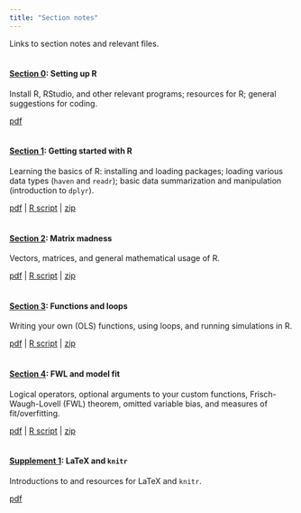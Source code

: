 ```yaml
---
title: "Section notes"
---
```


Links to section notes and relevant files.
<br><br>

#### [__Section 0__](section00.html): Setting up R

Install R, RStudio, and other relevant programs; resources for R; general suggestions for coding.

[pdf](Section00/section00.pdf)
<br><br>

#### [__Section 1__](section01.html): Getting started with R

Learning the basics of R: installing and loading packages; loading various data types (`haven` and `readr`); basic data summarization and manipulation (introduction to `dplyr`).

[pdf](Section01/section01.pdf) | [R script](Section01/section01.R) | [zip](Section01.zip)
<br><br>

#### [__Section 2__](section02.html): Matrix madness

Vectors, matrices, and general mathematical usage of R.

[pdf](Section02/section02.pdf) | [R script](Section02/section02.R) | [zip](Section02.zip)
<br><br>

#### [__Section 3__](section03.html): Functions and loops

Writing your own (OLS) functions, using loops, and running simulations in R.

[pdf](Section03/section03.pdf) | [R script](Section03/section03.R) | [zip](Section03.zip)
<br><br>

#### [__Section 4__](section04.html): FWL and model fit

Logical operators, optional arguments to your custom functions, Frisch-Waugh-Lovell (FWL) theorem, omitted variable bias, and measures of fit/overfitting.

[pdf](Section04/section04.pdf) | [R script](Section04/section04.R) | [zip](Section04.zip)
<br><br>

#### [__Supplement 1__](latexKnitr.html): LaTeX and `knitr`

Introductions to and resources for LaTeX and `knitr`.

[pdf](LatexKnitr/latexKnitr.pdf)
<br><br>
